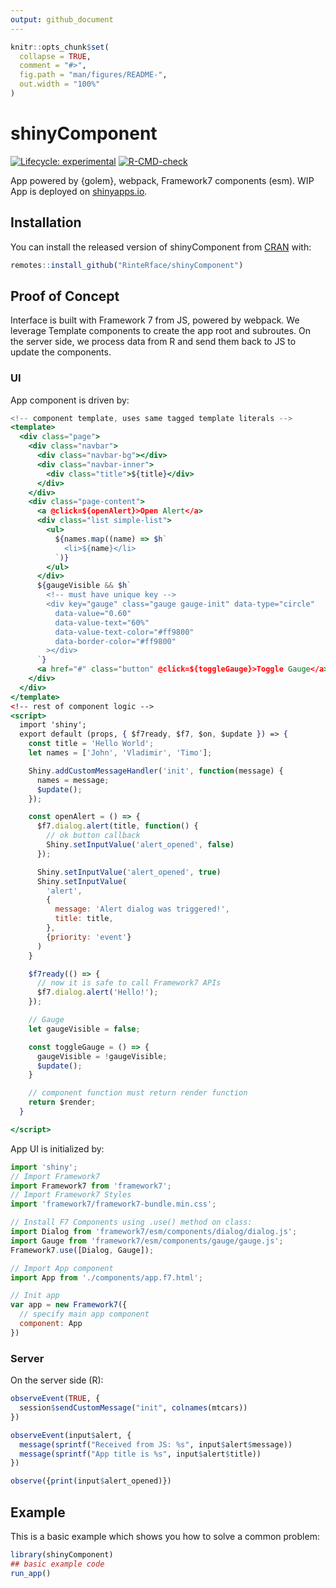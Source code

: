 ```yaml
---
output: github_document
---
```


<!-- README.md is generated from README.Rmd. Please edit that file -->

```r
knitr::opts_chunk$set(
  collapse = TRUE,
  comment = "#>",
  fig.path = "man/figures/README-",
  out.width = "100%"
)
```

# shinyComponent

<!-- badges: start -->
[![Lifecycle: experimental](https://img.shields.io/badge/lifecycle-experimental-orange.svg)](https://lifecycle.r-lib.org/articles/stages.html#experimental)
[![R-CMD-check](https://github.com/RinteRface/shinyComponent/workflows/R-CMD-check/badge.svg)](https://github.com/RinteRface/shinyComponent/actions)
<!-- badges: end -->

App powered by {golem}, webpack, Framework7 components (esm). WIP
App is deployed on [shinyapps.io](https://dgranjon.shinyapps.io/shinyComponent/).

## Installation

You can install the released version of shinyComponent from [CRAN](https://CRAN.R-project.org) with:

``` r
remotes::install_github("RinteRface/shinyComponent")
```

## Proof of Concept
Interface is built with Framework 7 from JS, powered by webpack. We leverage
Template components to create the app root and subroutes. On the server side, we process data from R and send them back to JS to update the components.

### UI

App component is driven by:

```jsx
<!-- component template, uses same tagged template literals -->
<template>
  <div class="page">
    <div class="navbar">
      <div class="navbar-bg"></div>
      <div class="navbar-inner">
        <div class="title">${title}</div>
      </div>
    </div>
    <div class="page-content">
      <a @click=${openAlert}>Open Alert</a>
      <div class="list simple-list">
        <ul>
          ${names.map((name) => $h`
            <li>${name}</li>
          `)}
        </ul>
      </div>
      ${gaugeVisible && $h`
        <!-- must have unique key -->
        <div key="gauge" class="gauge gauge-init" data-type="circle"
          data-value="0.60"
          data-value-text="60%"
          data-value-text-color="#ff9800"
          data-border-color="#ff9800"
        ></div>
      `}
      <a href="#" class="button" @click=${toggleGauge}>Toggle Gauge</a>
    </div>
  </div>
</template>
<!-- rest of component logic -->
<script>
  import 'shiny';
  export default (props, { $f7ready, $f7, $on, $update }) => {
    const title = 'Hello World';
    let names = ['John', 'Vladimir', 'Timo'];

    Shiny.addCustomMessageHandler('init', function(message) {
      names = message;
      $update();
    });

    const openAlert = () => {
      $f7.dialog.alert(title, function() {
        // ok button callback
        Shiny.setInputValue('alert_opened', false)
      });

      Shiny.setInputValue('alert_opened', true)
      Shiny.setInputValue(
        'alert',
        {
          message: 'Alert dialog was triggered!',
          title: title,
        },
        {priority: 'event'}
      )
    }

    $f7ready(() => {
      // now it is safe to call Framework7 APIs
      $f7.dialog.alert('Hello!');
    });

    // Gauge
    let gaugeVisible = false;

    const toggleGauge = () => {
      gaugeVisible = !gaugeVisible;
      $update();
    }

    // component function must return render function
    return $render;
  }

</script>
```

App UI is initialized by:

```js
import 'shiny';
// Import Framework7
import Framework7 from 'framework7';
// Import Framework7 Styles
import 'framework7/framework7-bundle.min.css';

// Install F7 Components using .use() method on class:
import Dialog from 'framework7/esm/components/dialog/dialog.js';
import Gauge from 'framework7/esm/components/gauge/gauge.js';
Framework7.use([Dialog, Gauge]);

// Import App component
import App from './components/app.f7.html';

// Init app
var app = new Framework7({
  // specify main app component
  component: App
})
```

### Server

On the server side (R):

```r
observeEvent(TRUE, {
  session$sendCustomMessage("init", colnames(mtcars))
})

observeEvent(input$alert, {
  message(sprintf("Received from JS: %s", input$alert$message))
  message(sprintf("App title is %s", input$alert$title))
})

observe({print(input$alert_opened)})
```

## Example

This is a basic example which shows you how to solve a common problem:

```r
library(shinyComponent)
## basic example code
run_app()
```
